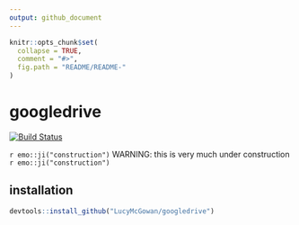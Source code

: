 ```yaml
---
output: github_document
---
```


<!-- README.md is generated from README.Rmd. Please edit that file -->

```r
knitr::opts_chunk$set(
  collapse = TRUE,
  comment = "#>",
  fig.path = "README/README-"
)
```

# googledrive

[![Build Status](https://travis-ci.org/LucyMcGowan/googledrive.svg?branch=master)](https://travis-ci.org/LucyMcGowan/googledrive)

`r emo::ji("construction")` WARNING: this is very much under construction `r emo::ji("construction")`

## installation
```r
devtools::install_github("LucyMcGowan/googledrive")
```

